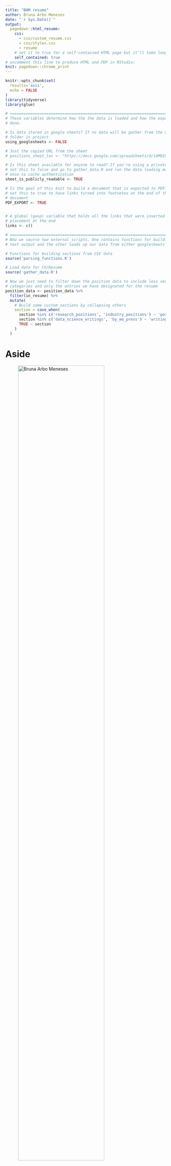 ```yaml
---
title: "BAM resume"
author: Bruna Arbo Meneses
date: "`r Sys.Date()`"
output:
  pagedown::html_resume:
    css: 
      - css/custom_resume.css
      - css/styles.css
      - resume
    # set it to true for a self-contained HTML page but it'll take longer to render
    self_contained: true
# uncomment this line to produce HTML and PDF in RStudio:
knit: pagedown::chrome_print
---
```


```r
knitr::opts_chunk$set(
  results='asis', 
  echo = FALSE
)
library(tidyverse)
library(glue)

# ======================================================================
# These variables determine how the the data is loaded and how the exports are
# done.

# Is data stored in google sheets? If no data will be gather from the csvs/
# folder in project
using_googlesheets <- FALSE

# Just the copied URL from the sheet
# positions_sheet_loc <- "https://docs.google.com/spreadsheets/d/14MQICF2F8-vf8CKPF1m4lyGKO6_thG-4aSwat1e2TWc"

# Is this sheet available for anyone to read? If you're using a private sheet
# set this to false and go to gather_data.R and run the data loading manually
# once to cache authentication
sheet_is_publicly_readable <- TRUE

# Is the goal of this knit to build a document that is exported to PDF? If so
# set this to true to have links turned into footnotes at the end of the
# document
PDF_EXPORT <- TRUE


# A global (gasp) variable that holds all the links that were inserted for
# placement at the end
links <- c()

# ======================================================================
# Now we source two external scripts. One contains functions for building the
# text output and the other loads up our data from either googlesheets or csvs

# Functions for building sections from CSV data
source('parsing_functions.R') 

# Load data for CV/Resume
source('gather_data.R')

# Now we just need to filter down the position data to include less verbose
# categories and only the entries we have designated for the resume
position_data <- position_data %>% 
  filter(in_resume) %>% 
  mutate(
    # Build some custom sections by collapsing others
    section = case_when(
      section %in% c('research_positions', 'industry_positions') ~ 'positions', 
      section %in% c('data_science_writings', 'by_me_press') ~ 'writings',
      TRUE ~ section
    )
  ) 
```



Aside
================================================================================


![Bruna Arbo Meneses](photo/IMG_20211122_192509_192.jpg){width=80%}


Contact Info {#contact}
--------------------------------------------------------------------------------

```r
contact_info %>% 
  glue_data("- <i class='fa fa-{icon}'></i> {contact}")
```
<!-- - <i class='fa fa-location-dot'></i> Porto Alegre, Brazil. -->
<!-- - For more information, please contact me via email. -->



Skills {#skills}
--------------------------------------------------------------------------------

```r
# build_skill_bars(skills)
```

- ArcGIS
- QGIS
- R
- Tidyverse
- RMarkdown
- html/css
- shiny app
- LaTeX
- Inkscape
- GIMP
- Microsoft Office

<!-- Experienced in statistical analysis, statistical learning models, and optimization methods. -->

<!-- Full experience with next generation sequencing data analysis. -->

Grants {#grants}
--------------------------------------------------------------------------------

- [Curso-R](https://curso-r.com/) - Diversity scholarship (jul & nov, 2022)

- [AI Inclusive & Dataquest.io](https://www.ai-inclusive.org/) - Women and other under-represented genders in data science scholarship (jan-jun 2021)

Disclaimer {#disclaimer}
--------------------------------------------------------------------------------

This resume was made with the R package [**pagedown**](https://github.com/rstudio/pagedown).

Last updated on `r Sys.Date()`.



Main
================================================================================

Bruna Arbo Meneses {#title}
--------------------------------------------------------------------------------

### GIS Analyst

```r

print_text_block(text_blocks, 'intro')
```

Education {data-icon=graduation-cap}
--------------------------------------------------------------------------------

```r
position_data %>% print_section('education')
```


<!-- Research Experience {data-icon=laptop} -->
<!-- -------------------------------------------------------------------------------- -->

<!-- ```{r} -->

<!-- position_data %>% print_section('research') -->
<!-- ``` -->


Professional Experience {data-icon=suitcase}
--------------------------------------------------------------------------------


```r

position_data %>% print_section('professional')
```


<!-- Teaching Experience {data-icon=chalkboard-teacher} -->
<!-- -------------------------------------------------------------------------------- -->

<!-- ### Introduction to R Language for Beginners. -->

<!-- Instructor of R and Data Mining Training Courses at SupStat Inc. -->

<!-- Beijing, China -->

<!-- 2014 -->

<!-- ### Computational Biology and Bioinformatics. -->

<!-- Teaching assistant of GBS CB2-201 courses at UAB -->

<!-- AL, USA -->

<!-- 2016 - 2017 -->


<!-- Selected Publications and Posters {data-icon=file} -->
<!-- -------------------------------------------------------------------------------- -->

<!-- ### Genetic and epigenetic signals are found predictive to the distribution of intra-individual divergence of alternative splicing. -->

<!-- Poster for 2013 International Conference of Genomics -->

<!-- Qingdao, China -->

<!-- 2014 -->

<!-- **Yu L**, Chen B, Zhang Z. -->

<!-- ### ESCRT-0 complex modulates Rbf mutant cell survival by regulating Rhomboid endosomal trafficking and EGFR signaling. -->

<!-- J Cell Sci. 2016 May 15;129(10):2075-84. -->

<!-- N/A -->

<!-- 2016 -->

<!-- Sheng Z, **Yu L**, Zhang T, Pei X, Li X, Zhang Z and Du W. -->

Peer-reviewed articles {data-icon=file}
--------------------------------------------------------------------------------

```r

publications %>%
  print_section_publi('articles')

```


Technical reports {data-icon=book}
--------------------------------------------------------------------------------

```r
publications %>% 
  print_section_publi('tecnicos')
```


Professional development {data-icon=pencil}
--------------------------------------------------------------------------------

```r

comp_education %>% 
  print_cursos()

```


Event organization {data-icon=calendar-o}
--------------------------------------------------------------------------------

```r

events %>% 
  print_section_events('organization')

```


Teaching experience as a monitor {data-icon=chalkboard-teacher}
--------------------------------------------------------------------------------

### Short-course GIS: principles and layout design
<!-- ### Minicurso SIG: princípios e elaboração de layouts. -->

Contributed to the organization of the short-course during the Biology Academic Week - UFRGS 2015, acting mainly as a monitor during the practices. 20h.
<!-- Contribuiu na organização do minicurso que integrou a programação da Semana Acadêmica Biologia UFRGS 2015 atuando, principalmente, como monitora durante as práticas. Carga horária: 20h. -->

Porto Alegre, Brazil.

2015

Instituto de Biociências/UFRGS.

### Disciplina ECP 0098 B - Special Topics Applied to Ecology: Foundations in Landscape Ecology.
<!-- ### Disciplina ECP 0098 B - Tópicos Especiais Aplicados à Ecologia: Fundamentos em Ecologia de Paisagem. -->

Acting as a monitor in the discipline offered in the Graduate Program in Ecology at UFRGS, taught by prof. Milton Cezar Ribeiro, from December 10 to 14, 2012. 30h.
<!-- Atuação como monitora na disciplina oferecida no Programa de PósGraduação em Ecologia da UFRGS, ministrada pelo prof. Milton Cezar Ribeiro, no período de 10 a 14 de dezembro de 2012. Carga horária: 30 horas/aula. -->

Porto Alegre, Brazil.

2012

Instituto de Biociências/UFRGS.


<!-- Resumos em congressos {data-icon=chalkboard-teacher} -->
<!-- -------------------------------------------------------------------------------- -->

<!-- ```{r} -->
<!-- publications %>%  -->
<!--   print_section_publi('abstract') -->
<!-- ``` -->

